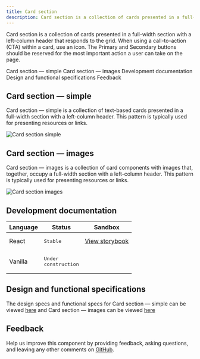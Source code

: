 ```yaml
---
title: Card section
description: Card section is a collection of cards presented in a full-width section with a left-column header that responds to the grid. When using a call-to-action (CTA) within a card, use an icon. The Primary and Secondary buttons should be reserved for the most important action a user can take on the page.
---
```


<PageDescription>

Card section is a collection of cards presented in a full-width section with a left-column header that responds to the grid. When using a call-to-action (CTA) within a card, use an icon. The Primary and Secondary buttons should be reserved for the most important action a user can take on the page.

</PageDescription>

<AnchorLinks>

<AnchorLink>Card section &mdash; simple</AnchorLink>
<AnchorLink>Card section &mdash; images</AnchorLink>
<AnchorLink>Development documentation</AnchorLink>
<AnchorLink>Design and functional specifications</AnchorLink>
<AnchorLink>Feedback</AnchorLink>

</AnchorLinks>

## Card section &mdash; simple

Card section &mdash; simple is a collection of text-based cards presented in a full-width section with a left-column header. This pattern is typically used for presenting resources or links.

![Card section simple](../../images/pattern/card-section/card-section-simple.jpg)

## Card section &mdash; images

Card section &mdash; images is a collection of card components with images that, together, occupy a full-width section with a left-column header. This pattern is typically used for presenting resources or links.

![Card section images](../../images/pattern/card-section/card-section-images.jpg)

## Development documentation

| Language | Status                                                                                   | Sandbox                                                                                                                               |
| -------- | ---------------------------------------------------------------------------------------- | ------------------------------------------------------------------------------------------------------------------------------------- |
| React    | <div><span class="bx--tag bx--tag--green"><pre>Stable</pre></span></div>                 | <a href="https://ibmdotcom-react.mybluemix.net/?path=/story/components-cardsectionsimple--default" target="_blank">View storybook</a> |
| Vanilla  | <div><span class="bx--tag bx--tag--cool-gray"><pre>Under construction</pre></span></div> |

## Design and functional specifications

The design specs and functional specs for Card section &mdash; simple can be viewed <a href="https://ibm.box.com/s/6prfrgt7dftdg47ejy3q3m4x7h47kbmo" target="_blank">here</a> and Card section &mdash; images can be viewed <a href="https://ibm.box.com/s/u4acyo9oeqya8xidimxtidh8k8y08fza" target="_blank">here</a>

## Feedback

Help us improve this component by providing feedback, asking questions, and leaving any other comments on <a href="https://github.com/carbon-design-system/ibm-dotcom-library" target="_blank">GitHub</a>.
